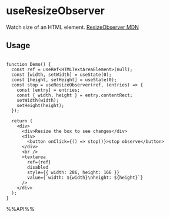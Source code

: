 # useResizeObserver

Watch size of an HTML element. [ResizeObserver MDN](https://developer.mozilla.org/en-US/docs/Web/API/ResizeObserver)


## Usage

```tsx live

function Demo() {
  const ref = useRef<HTMLTextAreaElement>(null);
  const [width, setWidth] = useState(0);
  const [height, setHeight] = useState(0);
  const stop = useResizeObserver(ref, (entries) => {
    const [entry] = entries;
    const { width, height } = entry.contentRect;
    setWidth(width);
    setHeight(height);
  });

  return (
    <div>
      <div>Resize the box to see changes</div>
      <div>
        <button onClick={() => stop()}>stop observe</button>
      </div>
      <br />
      <textarea
        ref={ref}
        disabled
        style={{ width: 286, height: 166 }}
        value={`width: ${width}\nheight: ${height}`}
      />
    </div>
  );
}

```

%%API%%
